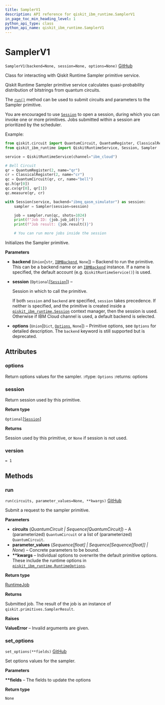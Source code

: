 ```yaml
---
title: SamplerV1
description: API reference for qiskit_ibm_runtime.SamplerV1
in_page_toc_min_heading_level: 1
python_api_type: class
python_api_name: qiskit_ibm_runtime.SamplerV1
---
```


# SamplerV1

<span id="qiskit_ibm_runtime.SamplerV1" />

`SamplerV1(backend=None, session=None, options=None)` [GitHub](https://github.com/Qiskit/qiskit-ibm-runtime/tree/stable/0.22/qiskit_ibm_runtime/sampler.py#L139-L291 "view source code")

Class for interacting with Qiskit Runtime Sampler primitive service.

Qiskit Runtime Sampler primitive service calculates quasi-probability distribution of bitstrings from quantum circuits.

The [`run()`](#qiskit_ibm_runtime.SamplerV1.run "qiskit_ibm_runtime.SamplerV1.run") method can be used to submit circuits and parameters to the Sampler primitive.

You are encouraged to use [`Session`](qiskit_ibm_runtime.Session "qiskit_ibm_runtime.Session") to open a session, during which you can invoke one or more primitives. Jobs submitted within a session are prioritized by the scheduler.

Example:

```python
from qiskit.circuit import QuantumCircuit, QuantumRegister, ClassicalRegister
from qiskit_ibm_runtime import QiskitRuntimeService, Session, Sampler

service = QiskitRuntimeService(channel="ibm_cloud")

# Bell Circuit
qr = QuantumRegister(2, name="qr")
cr = ClassicalRegister(2, name="cr")
qc = QuantumCircuit(qr, cr, name="bell")
qc.h(qr[0])
qc.cx(qr[0], qr[1])
qc.measure(qr, cr)

with Session(service, backend="ibmq_qasm_simulator") as session:
    sampler = Sampler(session=session)

    job = sampler.run(qc, shots=1024)
    print(f"Job ID: {job.job_id()}")
    print(f"Job result: {job.result()}")

    # You can run more jobs inside the session
```

Initializes the Sampler primitive.

**Parameters**

*   **backend** (`Union`\[`str`, [`IBMBackend`](qiskit_ibm_runtime.IBMBackend "qiskit_ibm_runtime.ibm_backend.IBMBackend"), `None`]) – Backend to run the primitive. This can be a backend name or an [`IBMBackend`](qiskit_ibm_runtime.IBMBackend "qiskit_ibm_runtime.IBMBackend") instance. If a name is specified, the default account (e.g. `QiskitRuntimeService()`) is used.

*   **session** (`Optional`\[[`Session`](qiskit_ibm_runtime.Session "qiskit_ibm_runtime.session.Session")]) –

    Session in which to call the primitive.

    If both `session` and `backend` are specified, `session` takes precedence. If neither is specified, and the primitive is created inside a [`qiskit_ibm_runtime.Session`](qiskit_ibm_runtime.Session "qiskit_ibm_runtime.Session") context manager, then the session is used. Otherwise if IBM Cloud channel is used, a default backend is selected.

*   **options** (`Union`\[`Dict`, [`Options`](qiskit_ibm_runtime.options.Options "qiskit_ibm_runtime.options.options.Options"), `None`]) – Primitive options, see `Options` for detailed description. The `backend` keyword is still supported but is deprecated.

## Attributes

<span id="qiskit_ibm_runtime.SamplerV1.options" />

### options

Return options values for the sampler. :rtype: `Options` :returns: options

<span id="qiskit_ibm_runtime.SamplerV1.session" />

### session

Return session used by this primitive.

**Return type**

`Optional`\[[`Session`](qiskit_ibm_runtime.Session "qiskit_ibm_runtime.session.Session")]

**Returns**

Session used by this primitive, or `None` if session is not used.

<span id="qiskit_ibm_runtime.SamplerV1.version" />

### version

`= 1`

## Methods

### run

<span id="qiskit_ibm_runtime.SamplerV1.run" />

`run(circuits, parameter_values=None, **kwargs)` [GitHub](https://github.com/Qiskit/qiskit-ibm-runtime/tree/stable/0.22/qiskit_ibm_runtime/sampler.py#L211-L239 "view source code")

Submit a request to the sampler primitive.

**Parameters**

*   **circuits** (*QuantumCircuit | Sequence\[QuantumCircuit]*) – A (parameterized) `QuantumCircuit` or a list of (parameterized) `QuantumCircuit`.
*   **parameter\_values** (*Sequence\[float] | Sequence\[Sequence\[float]] | None*) – Concrete parameters to be bound.
*   **\*\*kwargs** – Individual options to overwrite the default primitive options. These include the runtime options in [`qiskit_ibm_runtime.RuntimeOptions`](qiskit_ibm_runtime.RuntimeOptions "qiskit_ibm_runtime.RuntimeOptions").

**Return type**

[RuntimeJob](qiskit_ibm_runtime.RuntimeJob "qiskit_ibm_runtime.RuntimeJob")

**Returns**

Submitted job. The result of the job is an instance of `qiskit.primitives.SamplerResult`.

**Raises**

**ValueError** – Invalid arguments are given.

### set\_options

<span id="qiskit_ibm_runtime.SamplerV1.set_options" />

`set_options(**fields)` [GitHub](https://github.com/Qiskit/qiskit-ibm-runtime/tree/stable/0.22/qiskit_ibm_runtime/base_primitive.py#L428-L436 "view source code")

Set options values for the sampler.

**Parameters**

**\*\*fields** – The fields to update the options

**Return type**

`None`

